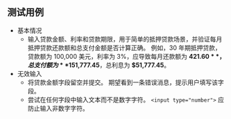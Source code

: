 ## 测试用例

* 基本情况
  * 输入贷款金额、利率和贷款期限，用于简单的抵押贷款场景，并验证每月抵押贷款还款额和总支付金额是否计算正确。 例如，30 年期抵押贷款，贷款额为 100,000 美元，利率为 3%，应导致每月还款额为 **$421.60**，总支付额为 **$151,777.45**，总利息为 **$51,777.45**。
* 无效输入
  * 将贷款金额字段留空并提交。 期望看到一条错误消息，提示用户填写该字段。
  * 尝试在任何字段中输入文本而不是数字字符。 `<input type="number">` 应防止输入非数字字符。
